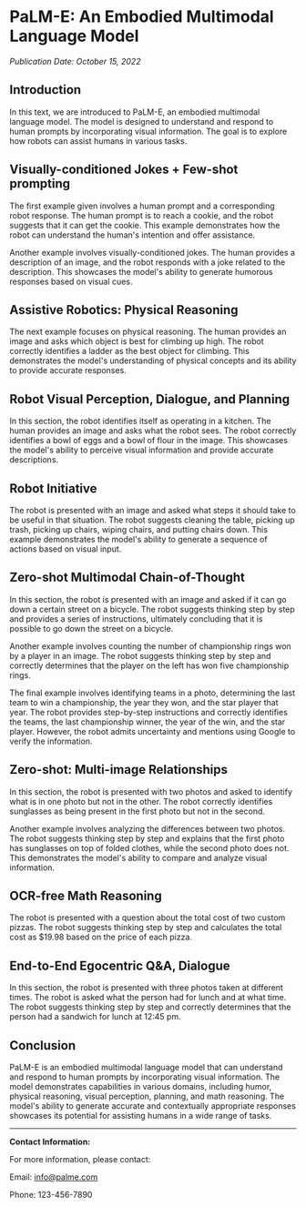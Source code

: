 # PaLM-E: An Embodied Multimodal Language Model

*Publication Date: October 15, 2022*

## Introduction
In this text, we are introduced to PaLM-E, an embodied multimodal language model. The model is designed to understand and respond to human prompts by incorporating visual information. The goal is to explore how robots can assist humans in various tasks.

## Visually-conditioned Jokes + Few-shot prompting
The first example given involves a human prompt and a corresponding robot response. The human prompt is to reach a cookie, and the robot suggests that it can get the cookie. This example demonstrates how the robot can understand the human's intention and offer assistance.

Another example involves visually-conditioned jokes. The human provides a description of an image, and the robot responds with a joke related to the description. This showcases the model's ability to generate humorous responses based on visual cues.

## Assistive Robotics: Physical Reasoning
The next example focuses on physical reasoning. The human provides an image and asks which object is best for climbing up high. The robot correctly identifies a ladder as the best object for climbing. This demonstrates the model's understanding of physical concepts and its ability to provide accurate responses.

## Robot Visual Perception, Dialogue, and Planning
In this section, the robot identifies itself as operating in a kitchen. The human provides an image and asks what the robot sees. The robot correctly identifies a bowl of eggs and a bowl of flour in the image. This showcases the model's ability to perceive visual information and provide accurate descriptions.

## Robot Initiative
The robot is presented with an image and asked what steps it should take to be useful in that situation. The robot suggests cleaning the table, picking up trash, picking up chairs, wiping chairs, and putting chairs down. This example demonstrates the model's ability to generate a sequence of actions based on visual input.

## Zero-shot Multimodal Chain-of-Thought
In this section, the robot is presented with an image and asked if it can go down a certain street on a bicycle. The robot suggests thinking step by step and provides a series of instructions, ultimately concluding that it is possible to go down the street on a bicycle.

Another example involves counting the number of championship rings won by a player in an image. The robot suggests thinking step by step and correctly determines that the player on the left has won five championship rings.

The final example involves identifying teams in a photo, determining the last team to win a championship, the year they won, and the star player that year. The robot provides step-by-step instructions and correctly identifies the teams, the last championship winner, the year of the win, and the star player. However, the robot admits uncertainty and mentions using Google to verify the information.

## Zero-shot: Multi-image Relationships
In this section, the robot is presented with two photos and asked to identify what is in one photo but not in the other. The robot correctly identifies sunglasses as being present in the first photo but not in the second.

Another example involves analyzing the differences between two photos. The robot suggests thinking step by step and explains that the first photo has sunglasses on top of folded clothes, while the second photo does not. This demonstrates the model's ability to compare and analyze visual information.

## OCR-free Math Reasoning
The robot is presented with a question about the total cost of two custom pizzas. The robot suggests thinking step by step and calculates the total cost as $19.98 based on the price of each pizza.

## End-to-End Egocentric Q&A, Dialogue
In this section, the robot is presented with three photos taken at different times. The robot is asked what the person had for lunch and at what time. The robot suggests thinking step by step and correctly determines that the person had a sandwich for lunch at 12:45 pm.

## Conclusion
PaLM-E is an embodied multimodal language model that can understand and respond to human prompts by incorporating visual information. The model demonstrates capabilities in various domains, including humor, physical reasoning, visual perception, planning, and math reasoning. The model's ability to generate accurate and contextually appropriate responses showcases its potential for assisting humans in a wide range of tasks.

---

**Contact Information:**

For more information, please contact:

Email: info@palme.com

Phone: 123-456-7890
